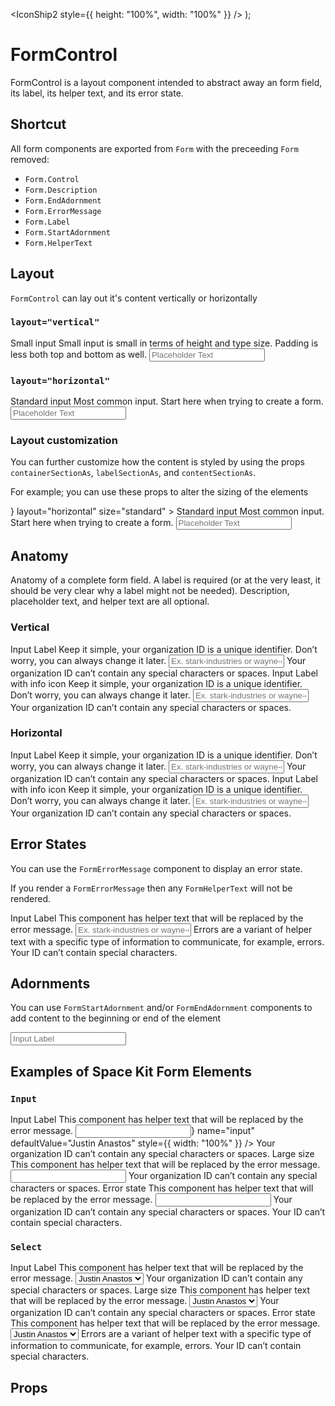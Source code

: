 
  <IconShip2 style={{ height: "100%", width: "100%" }} />
);

<Meta title="Form/FormControl" component={FormControl} />

# FormControl

FormControl is a layout component intended to abstract away an form field, its label, its helper text, and its error state.

## Shortcut

All form components are exported from `Form` with the preceeding `Form` removed:

- `Form.Control`
- `Form.Description`
- `Form.EndAdornment`
- `Form.ErrorMessage`
- `Form.Label`
- `Form.StartAdornment`
- `Form.HelperText`

## Layout

`FormControl` can lay out it's content vertically or horizontally

### `layout="vertical"`

<Canvas>
  <Story name="Layout, Vertical">
    <FormControl
      style={{ width: 300 }}
      id="size-small"
      layout="vertical"
      size="small"
    >
      <FormLabel>Small input</FormLabel>
      <FormDescription>
        Small input is small in terms of height and type size. Padding is less
        both top and bottom as well.
      </FormDescription>
      <Input name="input" placeholder="Placeholder Text" />
    </FormControl>
  </Story>
</Canvas>

### `layout="horizontal"`

<Canvas>
  <Story name="Layout, Horizontal">
    <FormControl layout="horizontal" size="standard">
      <FormLabel>Standard input</FormLabel>
      <FormDescription>
        Most common input. Start here when trying to create a form.
      </FormDescription>
      <Input name="input" placeholder="Placeholder Text" />
    </FormControl>
  </Story>
</Canvas>

### Layout customization

You can further customize how the content is styled by using the props `containerSectionAs`, `labelSectionAs`, and `contentSectionAs`.

For example; you can use these props to alter the sizing of the elements

<Canvas>
  <Story name="Layout, customization">
    <FormControl
      labelSectionAs={<section style={{ flex: 2 }} />}
      layout="horizontal"
      size="standard"
    >
      <FormLabel>Standard input</FormLabel>
      <FormDescription>
        Most common input. Start here when trying to create a form.
      </FormDescription>
      <Input name="input" placeholder="Placeholder Text" />
    </FormControl>
  </Story>
</Canvas>

## Anatomy

Anatomy of a complete form field. A label is required (or at the very least, it should be very clear why a label might not be needed). Description, placeholder text, and helper text are all optional.

### Vertical

<Canvas>
  <Story name="Anatomy, Vertical">
    <FormControl layout="vertical">
      <FormLabel>Input Label</FormLabel>
      <FormDescription>
        Keep it simple, your organization ID is a unique identifier. Don’t
        worry, you can always change it later.
      </FormDescription>
      <Input
        name="input"
        placeholder="Ex. stark-industries or wayne-enterprises"
      />
      <FormHelperText>
        Your organization ID can’t contain any special characters or spaces.
      </FormHelperText>
    </FormControl>
  </Story>
  <Story name="Anatomy with info icon, Vertical">
    <FormControl layout="vertical">
      <FormLabel>Input Label with info icon</FormLabel>
      <FormDescription>
        Keep it simple, your organization ID is a unique identifier. Don’t
        worry, you can always change it later.
      </FormDescription>
      <Input
        name="input"
        placeholder="Ex. stark-industries or wayne-enterprises"
      />
      <FormHelperText showIcon>
        Your organization ID can’t contain any special characters or spaces.
      </FormHelperText>
    </FormControl>
  </Story>
</Canvas>

### Horizontal

<Canvas>
  <Story name="Anatomy, Horizontal">
    <FormControl layout="horizontal">
      <FormLabel>Input Label</FormLabel>
      <FormDescription>
        Keep it simple, your organization ID is a unique identifier. Don’t
        worry, you can always change it later.
      </FormDescription>
      <Input
        name="input"
        placeholder="Ex. stark-industries or wayne-enterprises"
      />
      <FormHelperText>
        Your organization ID can’t contain any special characters or spaces.
      </FormHelperText>
    </FormControl>
  </Story>
  <Story name="Anatomy with info icon, Horizontal">
    <FormControl layout="horizontal">
      <FormLabel>Input Label with info icon</FormLabel>
      <FormDescription>
        Keep it simple, your organization ID is a unique identifier. Don’t
        worry, you can always change it later.
      </FormDescription>
      <Input
        name="input"
        placeholder="Ex. stark-industries or wayne-enterprises"
      />
      <FormHelperText showIcon>
        Your organization ID can’t contain any special characters or spaces.
      </FormHelperText>
    </FormControl>
  </Story>
</Canvas>

## Error States

You can use the `FormErrorMessage` component to display an error state.

If you render a `FormErrorMessage` then any `FormHelperText` will not be rendered.

<Canvas>
  <Story name="Error state">
    <FormControl>
      <FormLabel>Input Label</FormLabel>
      <FormDescription>
        This component has helper text that will be replaced by the error
        message.
      </FormDescription>
      <Input
        name="input"
        placeholder="Ex. stark-industries or wayne-enterprises"
      />
      <FormHelperText showIcon>
        Errors are a variant of helper text with a specific type of information
        to communicate, for example, errors.
      </FormHelperText>
      <FormErrorMessage>
        Your ID can’t contain special characters.
      </FormErrorMessage>
    </FormControl>
  </Story>
</Canvas>

## Adornments

You can use `FormStartAdornment` and/or `FormEndAdornment` components to add content to the beginning or end of the element

<Canvas>
  <Story name="icon">
    <FormControl id="adornment">
      <FormStartAdornment>
        <IconShip2 style={{ height: 16, width: 16 }} />
      </FormStartAdornment>
      <Input placeholder="Input Label" />
      <FormEndAdornment>
        <IconShip2 style={{ height: 16, width: 16 }} />
      </FormEndAdornment>
    </FormControl>
  </Story>
</Canvas>

## Examples of Space Kit Form Elements

### `Input`

<Canvas>
  <Story name="Input, normal size">
    <FormControl style={{ width: 300 }} id="test">
      <FormLabel>Input Label</FormLabel>
      <FormDescription>
        This component has helper text that will be replaced by the error
        message.
      </FormDescription>
      <Input
        iconStart={<IconShip2 style={{ height: 16, width: 16 }} />}
        name="input"
        defaultValue="Justin Anastos"
        style={{ width: "100%" }}
      />
      <FormHelperText showIcon>
        Your organization ID can’t contain any special characters or spaces.
      </FormHelperText>
    </FormControl>
  </Story>
  <Story name="Input, large size">
    <FormControl style={{ width: 300 }} id="input-large">
      <FormLabel>Large size</FormLabel>
      <FormDescription>
        This component has helper text that will be replaced by the error
        message.
      </FormDescription>
      <Input
        name="input"
        defaultValue="Justin Anastos"
        size="large"
        style={{ width: "100%" }}
      />
      <FormHelperText showIcon>
        Your organization ID can’t contain any special characters or spaces.
      </FormHelperText>
    </FormControl>
  </Story>
  <Story name="Input, error state">
    <FormControl style={{ width: 300 }} id="input-error-state">
      <FormLabel>Error state</FormLabel>
      <FormDescription>
        This component has helper text that will be replaced by the error
        message.
      </FormDescription>
      <Input
        name="input"
        defaultValue="Justin Anastos"
        style={{ width: "100%" }}
      />
      <FormHelperText showIcon>
        Your organization ID can’t contain any special characters or spaces.
      </FormHelperText>
      <FormErrorMessage>
        Your ID can’t contain special characters.
      </FormErrorMessage>
    </FormControl>
  </Story>
</Canvas>

### `Select`

<Canvas>
  <Story name="Select, standard size">
    <FormControl id="select-standard-size" style={{ width: 300 }}>
      <FormLabel>Input Label</FormLabel>
      <FormDescription>
        This component has helper text that will be replaced by the error
        message.
      </FormDescription>
      <Select
        name="input"
        defaultValue="Justin Anastos"
        style={{ width: "100%" }}
      >
        <option value="Justin Anastos">Justin Anastos</option>
      </Select>
      <FormHelperText showIcon>
        Your organization ID can’t contain any special characters or spaces.
      </FormHelperText>
    </FormControl>
  </Story>
  <Story name="Select, large size">
    <FormControl style={{ width: 300 }}>
      <FormLabel>Large size</FormLabel>
      <FormDescription>
        This component has helper text that will be replaced by the error
        message.
      </FormDescription>
      <Select
        name="input"
        defaultValue="Justin Anastos"
        size="large"
        style={{ width: "100%" }}
      >
        <option value="Justin Anastos">Justin Anastos</option>
      </Select>
      <FormHelperText showIcon>
        Your organization ID can’t contain any special characters or spaces.
      </FormHelperText>
    </FormControl>
  </Story>
  <Story name="Select, error state">
    <FormControl style={{ width: 300 }}>
      <FormLabel>Error state</FormLabel>
      <FormDescription>
        This component has helper text that will be replaced by the error
        message.
      </FormDescription>
      <Select
        name="input"
        defaultValue="Justin Anastos"
        style={{ width: "100%" }}
      >
        <option value="Justin Anastos">Justin Anastos</option>
      </Select>
      <FormHelperText showIcon>
        Errors are a variant of helper text with a specific type of information
        to communicate, for example, errors.
      </FormHelperText>
      <FormErrorMessage>
        Your ID can’t contain special characters.
      </FormErrorMessage>
    </FormControl>
  </Story>
</Canvas>

## Props

<ArgsTable of={FormControl} />
